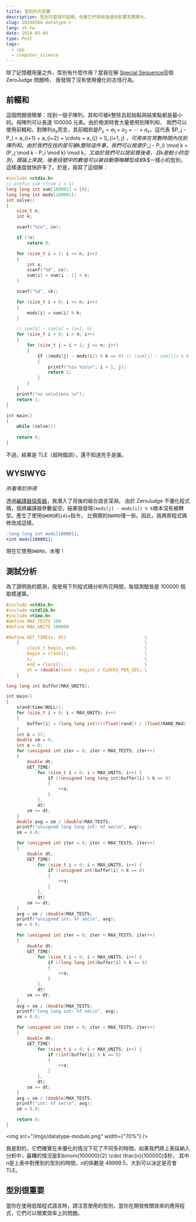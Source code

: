 ```yaml
---
title: 型別的大影響
description: 型別可能很不起眼，但是它們有時造成的影響其實頗大。
slug: 20240504-datatype-c
lang: zh-tw
date: 2024-05-04
type: Post
tags:
  - cpp
  - computer_science
---
```


除了記憶體用量之外，型別有什麼作用？當我在解
[Special Sequence](https://zerojudge.tw/ShowProblem?problemid=a250)這個 ZeroJudge 問題時，
我發現了沒有使用優化的古怪行為。

## 前輟和

這個問題很簡單：找到一個子陣列，其和可被$k$整除且起始點與結束點都是最小的。母陣列可以長達 100000 元素。由於檢測時會大量使用到陣列和，
我們可以使用前輟和，對陣列$a_x$而言，其前輟和是$P_x=a_1 + a_2 + \cdots + a_x$，這代表
$P_j - P_i = a_{i+1} + a_{i+2} + \cdots + a_{j} = S_{i+1, j} $，可用來在常數時間內找到陣列和。
由於我們在找的是可被$k$整除這件事，我們可以檢查$(P_j - P_i) \mod k = (P_j \mod k - P_i \mod k) \mod k$，
又由於我們可以提前算後者，且$k$是較小的型別，理論上來說，後者括號中的數值可以被自動隱晦轉型成和$k$一樣小的型別，
這樣速度就快許多了。於是，我寫了這個解：

```c
#include <stdio.h>
// prefix sum (from i = 1)
long long int sum[100001] = {0};
long long int mods[100001];
int solve()
{
    size_t n;
    int k;

    scanf("%zu", &n);

    if (!n)
        return 0;

    for (size_t i = 1; i <= n; i++)
    {
        int x;
        scanf("%d", &x);
        sum[i] = sum[i - 1] + x;
    }

    scanf("%d", &k);

    for (size_t i = 0; i <= n; i++)
    {
        mods[i] = sum[i] % k;
    }

    // sum[b] - sum[a] = [a+1, b]
    for (size_t i = 0; i < n; i++)
    {
        for (size_t j = i + 1; j <= n; j++)
        {
            if ((mods[j] - mods[i]) % k == 0) // (sum[j] - sum[i]) % k = (sum[j] % k - sum[i] % k) % k
            {
                printf("%zu %zu\n", i + 1, j);
                return 1;
            }
        }
    }
    printf("no solutions.\n");
    return 1;
}

int main()
{
    while (solve())
        ;
    return 0;
}
```

不過，結果是 TLE（超時錯誤），還不知道兇手是誰。

## WYSIWYG

_所看等於所得_

透過[編譯器探索器](https://godbolt.org/)，我潛入了背後的組合語言深淵。
由於 ZeroJudge 不優化程式碼，我將編譯器參數留空。結果我發現`(mods[j] - mods[i]) % k`根本沒有被轉型。產生了使用`QWORD`的`idiv`指令，
比預期的`DWORD`慢一些。因此，我將原程式碼修改成這樣。

```diff
-long long int mods[100001];
+int mods[100001];
```

現在它使用`DWORD`，水喔！

## 測試分析

為了證明我的臆測，我使用下列程式碼分析所花時間，每個測驗皆是 100000 個取模運算。

```c
#include <stdio.h>
#include <stdlib.h>
#include <time.h>
#define MAX_TESTS 100
#define MAX_UNITS 100000

#define GET_TIME(x, dt)                              \
    {                                                \
        clock_t begin, end;                          \
        begin = clock();                             \
        x;                                           \
        end = clock();                               \
        dt = (double)(end - begin) / CLOCKS_PER_SEC; \
    }

long long int buffer[MAX_UNITS];

int main()
{
    srand(time(NULL));
    for (size_t i = 0; i < MAX_UNITS; i++)
    {
        buffer[i] = (long long int)(((float)rand() / (float)RAND_MAX) * 10000.0f);
    }
    int k = 57;
    double sm = 0;
    int a = 0;
    for (unsigned int iter = 0; iter < MAX_TESTS; iter++)
    {
        double dt;
        GET_TIME(
            for (size_t i = 0; i < MAX_UNITS; i++) {
                if ((unsigned long long int)buffer[i] % k == 0)
                {
                    ++a;
                }
            },
            dt)
        sm += dt;
    }
    double avg = sm / (double)MAX_TESTS;
    printf("unsigned long long int: %f sec\n", avg);
    sm = 0.0;

    for (unsigned int iter = 0; iter < MAX_TESTS; iter++)
    {
        double dt;
        GET_TIME(
            for (size_t i = 0; i < MAX_UNITS; i++) {
                if ((unsigned int)buffer[i] % k == 0)
                {
                    ++a;
                }
            },
            dt)
        sm += dt;
    }
    avg = sm / (double)MAX_TESTS;
    printf("unsigned int: %f sec\n", avg);
    sm = 0.0;

    for (unsigned int iter = 0; iter < MAX_TESTS; iter++)
    {
        double dt;
        GET_TIME(
            for (size_t i = 0; i < MAX_UNITS; i++) {
                if ((long long int)buffer[i] % k == 0)
                {
                    ++a;
                }
            },
            dt)
        sm += dt;
    }
    avg = sm / (double)MAX_TESTS;
    printf("long long int: %f sec\n", avg);
    sm = 0.0;

    for (unsigned int iter = 0; iter < MAX_TESTS; iter++)
    {
        double dt;
        GET_TIME(
            for (size_t i = 0; i < MAX_UNITS; i++) {
                if ((int)buffer[i] % k == 0)
                {
                    ++a;
                }
            },
            dt)
        sm += dt;
    }
    avg = sm / (double)MAX_TESTS;
    printf("int: %f sec\n", avg);
    sm = 0.0;

    return 0;
}
```

<img src="/imgs/datatype-modulo.png" width={"70%"} />

我是對的，它們確實在未優化的情況下花了不同多的時間。如果我們將上表採納入分析中，最糟的情況是$\binom{100000}{2} \cdot \frac{n}{100000}$秒，
其中$n$是上表中對應到的型別的時間，$n$的係數是 49999.5，大到可以決定是否會 TLE。

## 型別很重要

當你在使用低階程式語言時，請注意使用的型別，當你在開發攸關效率的應用程式，它們可以積累效率上的問題。
